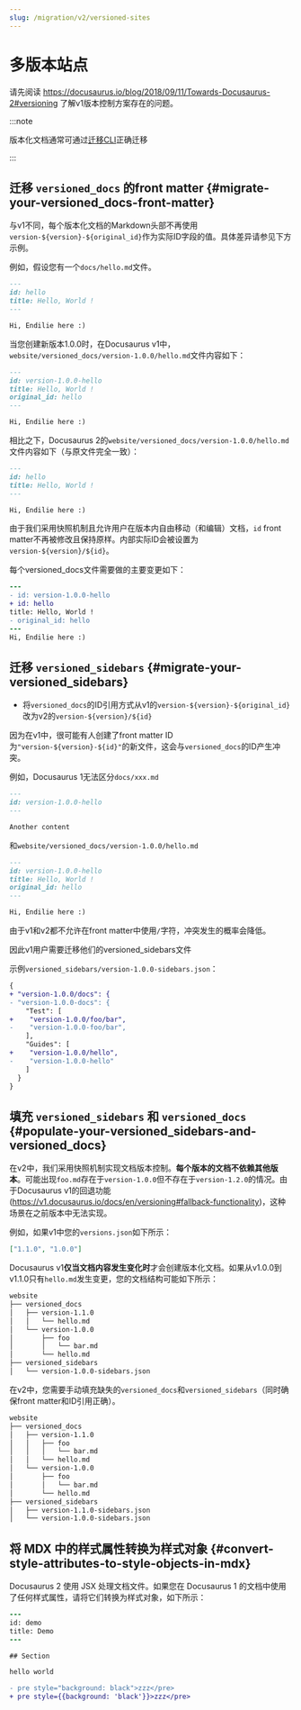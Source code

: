 ```yaml
---
slug: /migration/v2/versioned-sites
---
```


# 多版本站点

请先阅读 https://docusaurus.io/blog/2018/09/11/Towards-Docusaurus-2#versioning 了解v1版本控制方案存在的问题。

:::note

版本化文档通常可通过[迁移CLI](./migration-automated.mdx)正确迁移

:::

## 迁移 `versioned_docs` 的front matter {#migrate-your-versioned_docs-front-matter}

与v1不同，每个版本化文档的Markdown头部不再使用`version-${version}-${original_id}`作为实际ID字段的值。具体差异请参见下方示例。

例如，假设您有一个`docs/hello.md`文件。

```md
---
id: hello
title: Hello, World !
---

Hi, Endilie here :)
```

当您创建新版本1.0.0时，在Docusaurus v1中，`website/versioned_docs/version-1.0.0/hello.md`文件内容如下：

```md
---
id: version-1.0.0-hello
title: Hello, World !
original_id: hello
---

Hi, Endilie here :)
```

相比之下，Docusaurus 2的`website/versioned_docs/version-1.0.0/hello.md`文件内容如下（与原文件完全一致）：

```md
---
id: hello
title: Hello, World !
---

Hi, Endilie here :)
```

由于我们采用快照机制且允许用户在版本内自由移动（和编辑）文档，`id` front matter不再被修改且保持原样。内部实际ID会被设置为`version-${version}/${id}`。

每个versioned_docs文件需要做的主要变更如下：

```diff {2-3,5}
---
- id: version-1.0.0-hello
+ id: hello
title: Hello, World !
- original_id: hello
---
Hi, Endilie here :)
```

## 迁移 `versioned_sidebars` {#migrate-your-versioned_sidebars}

- 将`versioned_docs`的ID引用方式从v1的`version-${version}-${original_id}`改为v2的`version-${version}/${id}`

因为在v1中，很可能有人创建了front matter ID为`"version-${version}-${id}"`的新文件，这会与`versioned_docs`的ID产生冲突。

例如，Docusaurus 1无法区分`docs/xxx.md`

```md
---
id: version-1.0.0-hello
---

Another content
```

和`website/versioned_docs/version-1.0.0/hello.md`

```md
---
id: version-1.0.0-hello
title: Hello, World !
original_id: hello
---

Hi, Endilie here :)
```

由于v1和v2都不允许在front matter中使用`/`字符，冲突发生的概率会降低。

因此v1用户需要迁移他们的versioned_sidebars文件

示例`versioned_sidebars/version-1.0.0-sidebars.json`：

```diff {2-3,5-6,9-10}  title="versioned_sidebars/version-1.0.0-sidebars.json"
{
+ "version-1.0.0/docs": {
- "version-1.0.0-docs": {
    "Test": [
+    "version-1.0.0/foo/bar",
-    "version-1.0.0-foo/bar",
    ],
    "Guides": [
+    "version-1.0.0/hello",
-    "version-1.0.0-hello"
    ]
  }
}
```

## 填充 `versioned_sidebars` 和 `versioned_docs` {#populate-your-versioned_sidebars-and-versioned_docs}

在v2中，我们采用快照机制实现文档版本控制。**每个版本的文档不依赖其他版本**。可能出现`foo.md`存在于`version-1.0.0`但不存在于`version-1.2.0`的情况。由于Docusaurus v1的回退功能(https://v1.docusaurus.io/docs/en/versioning#fallback-functionality)，这种场景在之前版本中无法实现。

例如，如果v1中您的`versions.json`如下所示：

```json title="versions.json"
["1.1.0", "1.0.0"]
```

Docusaurus v1**仅当文档内容发生变化时**才会创建版本化文档。如果从v1.0.0到v1.1.0只有`hello.md`发生变更，您的文档结构可能如下所示：

```bash
website
├── versioned_docs
│   ├── version-1.1.0
│   │   └── hello.md
│   └── version-1.0.0
│       ├── foo
│       │   └── bar.md
│       └── hello.md
├── versioned_sidebars
│   └── version-1.0.0-sidebars.json
```

在v2中，您需要手动填充缺失的`versioned_docs`和`versioned_sidebars`（同时确保front matter和ID引用正确）。

```bash {3-5,12}
website
├── versioned_docs
│   ├── version-1.1.0
│   │   ├── foo
│   │   │   └── bar.md
│   │   └── hello.md
│   └── version-1.0.0
│       ├── foo
│       │   └── bar.md
│       └── hello.md
├── versioned_sidebars
│   ├── version-1.1.0-sidebars.json
│   └── version-1.0.0-sidebars.json
```

## 将 MDX 中的样式属性转换为样式对象 {#convert-style-attributes-to-style-objects-in-mdx}

Docusaurus 2 使用 JSX 处理文档文件。如果您在 Docusaurus 1 的文档中使用了任何样式属性，请将它们转换为样式对象，如下所示：

```diff
---
id: demo
title: Demo
---

## Section

hello world

- pre style="background: black">zzz</pre>
+ pre style={{background: 'black'}}>zzz</pre>
```